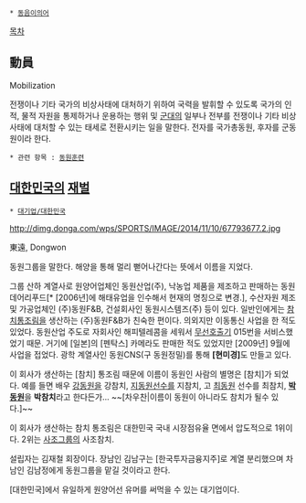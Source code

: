  * [[동음이의어]]

[[목차]]
== 動員 ==
Mobilization

전쟁이나 기타 국가의 비상사태에 대처하기 위하여 국력을 발휘할 수 있도록 국가의 인적, 물적 자원을 통제하거나 운용하는 행위 및 [[군대]]의 일부나 전부를 전쟁이나 기타 비상사태에 대처할 수 있는 태세로 전환시키는 일을 말한다. 전자를 국가총동원, 후자를 군동원이라 한다.

 * 관련 항목 : [[동원훈련]]

== [[대한민국]]의 [[재벌]] ==
 * [[대기업/대한민국]]

http://dimg.donga.com/wps/SPORTS/IMAGE/2014/11/10/67793677.2.jpg

東遠, Dongwon

동원그룹을 말한다. 해양을 통해 멀리 뻗어나간다는 뜻에서 이름을 지었다.

그룹 산하 계열사로 원양어업체인 동원산업(주), 낙농업 제품을 제조하고 판매하는 동원데어리푸드[* [2006년]에 해태유업을 인수해서 현재의 명칭으로 변경.], 수산자원 제조 및 가공업체인 (주)동원F&B, 건설회사인 동원시스템즈(주) 등이 있다. 일반인에게는 [[참치]][[통조림]]을 생산하는 (주)동원F&B가 친숙한 편이다. 의외지만 이동통신 사업을 한 적도 있었다. 동원산업 주도로 자회사인 해피텔레콤을 세워서 [[무선호출기]] 015번을 서비스했었기 때문. 거기에 [일본]의 [펜탁스] 카메라도 판매한 적도 있었지만 [2009년] 9월에 사업을 접었다. 광학 계열사인 동원CNS(구 동원정밀)를 통해 '''[현미경]'''도 만들고 있다.

이 회사가 생산하는 [참치] 통조림 때문에 이름이 동원인 사람의 별명은 [참치]가 되었다. 예를 들면 배우 [[강동원]]을 강참치, [[지동원]]선수를 지참치, 고 [[최동원]] 선수를 최참치, '''[[박동원]]'''을 '''박참치'''라고 한다든가... ~~[차우찬|이름이 동원이 아니라도 참치가 될수 있다.]~~

이 회사가 생산하는 참치 통조림은 대한민국 국내 시장점유율 면에서 압도적으로 1위이다. 2위는 [[사조그룹]]의 사조참치.

설립자는 김재철 회장이다. 장남인 김남구는 [한국투자금융지주]로 계열 분리했으며 차남인 김남정에게 동원그룹을 맡길 것이라고 한다. 

[대한민국]에서 유일하게 원양어선 유머를 써먹을 수 있는 대기업이다.
